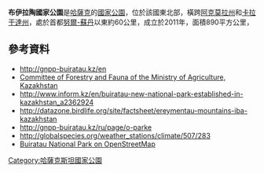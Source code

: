 {{coords|51|20|N|73|20|E|display=title}}

'''布伊拉陶國家公園'''是[[哈薩克|哈薩克]]的[[國家公園|國家公園]]，位於該國東北部，橫跨[[阿克莫拉州|阿克莫拉州]]和[[卡拉干達州|卡拉干達州]]，處於首都[[努爾-蘇丹|努爾-蘇丹]]以東約60公里，成立於2011年，面積890平方公里，

==參考資料==
* http://gnpp-buiratau.kz/en {{Wayback|url=http://gnpp-buiratau.kz/en |date=20200603210158 }}
* [http://fhc.kz/en/ Committee of Forestry and Fauna of the Ministry of Agriculture, Kazakhstan] {{Wayback|url=http://fhc.kz/en/ |date=20180826215039 }}
* http://www.inform.kz/en/buiratau-new-national-park-established-in-kazakhstan_a2362924 {{Wayback|url=http://www.inform.kz/en/buiratau-new-national-park-established-in-kazakhstan_a2362924 |date=20170819232037 }}
* http://datazone.birdlife.org/site/factsheet/ereymentau-mountains-iba-kazakhstan {{Wayback|url=http://datazone.birdlife.org/site/factsheet/ereymentau-mountains-iba-kazakhstan |date=20170415002721 }}
* http://gnpp-buiratau.kz/ru/page/o-parke {{Wayback|url=http://gnpp-buiratau.kz/ru/page/o-parke |date=20170515120450 }}
* http://globalspecies.org/weather_stations/climate/507/283 {{Wayback|url=http://globalspecies.org/weather_stations/climate/507/283 |date=20170819232503 }}
* [http://www.openstreetmap.org/way/399600306 Buiratau National Park on OpenStreetMap] {{Wayback|url=http://www.openstreetmap.org/way/399600306 |date=20200603211241 }}

{{Kazakhstan-geo-stub}}
[[Category:哈薩克斯坦國家公園|Category:哈薩克斯坦國家公園]]